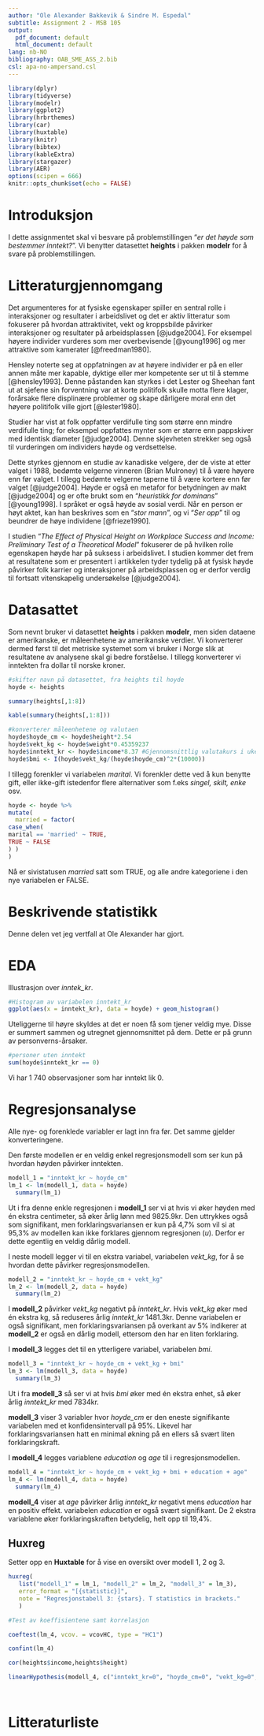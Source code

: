 ```yaml
---
author: "Ole Alexander Bakkevik & Sindre M. Espedal"
subtitle: Assignment 2 - MSB 105
output:
  pdf_document: default
  html_document: default
lang: nb-NO
bibliography: OAB_SME_ASS_2.bib
csl: apa-no-ampersand.csl
---
```


```r
library(dplyr)
library(tidyverse)
library(modelr)
library(ggplot2)
library(hrbrthemes)
library(car)
library(huxtable)
library(knitr)
library(bibtex)
library(kableExtra)
library(stargazer) 
library(AER)
options(scipen = 666)
knitr::opts_chunk$set(echo = FALSE)
```


# Introduksjon

I dette assignmentet skal vi besvare på problemstillingen "*er det høyde som bestemmer inntekt?*". 
Vi benytter datasettet **heights** i pakken **modelr** for å svare på problemstillingen.


# Litteraturgjennomgang

Det argumenteres for at fysiske egenskaper spiller en sentral rolle i interaksjoner og resultater i arbeidslivet og det er aktiv litteratur som fokuserer på hvordan attraktivitet, vekt og kroppsbilde påvirker interaksjoner og resultater på arbeidsplassen [@judge2004]. For eksempel høyere individer vurderes som mer overbevisende [@young1996] og mer attraktive som kamerater [@freedman1980].

Hensley noterte seg at oppfatningen av at høyere individer er på en eller annen måte mer kapable, dyktige eller mer kompetente ser ut til å stemme [@hensley1993]. Denne påstanden kan styrkes i det Lester og Sheehan fant ut at sjefene sin forventning var at korte politifolk skulle motta flere klager, forårsake flere displinære problemer og skape dårligere moral enn det høyere politifolk ville gjort [@lester1980].

Studier har vist at folk oppfatter verdifulle ting som større enn mindre verdifulle ting; for eksempel oppfattes mynter som er større enn pappskiver med identisk diameter [@judge2004]. Denne skjevheten strekker seg også til vurderingen om individers høyde og verdsettelse.

Dette styrkes gjennom en studie av kanadiske velgere, der de viste at etter valget i 1988, bedømte velgerne vinneren (Brian Mulroney) til å være høyere enn før valget. I tillegg bedømte velgerne taperne til å være kortere enn før valget [@judge2004]. Høyde er også en metafor for betydningen av makt [@judge2004] og er ofte brukt som en "*heuristikk for dominans*" [@young1998].
I språket er også høyde av sosial verdi. Når en person er høyt aktet, kan han beskrives som en "*stor mann*", og vi "*Ser opp*" til og beundrer de høye individene [@frieze1990].

I studien "*The Effect of Physical Height on Workplace Success and Income: Preliminary Test of a Theoretical Model*" fokuserer de på hvilken rolle egenskapen høyde har på suksess i arbeidslivet. I studien kommer det frem at resultatene som er presentert i artikkelen tyder tydelig på at fysisk høyde påvirker folk karrier og interaksjoner på arbeidsplassen og er derfor verdig til fortsatt vitenskapelig undersøkelse [@judge2004].


# Datasattet
Som nevnt bruker vi datasettet **heights** i pakken **modelr**, men siden dataene er amerikanske, er måleenhetene av amerikanske verdier. Vi konverterer dermed først til det metriske systemet som vi bruker i Norge slik at resultatene av analysene skal gi bedre forståelse. I tillegg konverterer vi inntekten fra dollar til norske kroner.

```r
#skifter navn på datasettet, fra heights til hoyde
hoyde <- heights
```

```r
summary(heights[,1:8])
```
```r
kable(summary(heights[,1:8]))
```


```r
#konverterer måleenhetene og valutaen
hoyde$hoyde_cm <- hoyde$height*2.54
hoyde$vekt_kg <- hoyde$weight*0.45359237
hoyde$inntekt_kr <- hoyde$income*8.37 #Gjennomsnittlig valutakurs i uke 42, 2021.
hoyde$bmi <- I(hoyde$vekt_kg/(hoyde$hoyde_cm)^2*(10000))
```

I tillegg forenkler vi variabelen *marital*. Vi forenkler dette ved å kun benytte gift, eller ikke-gift istedenfor flere alternativer som f.eks *singel, skilt, enke* osv.

```r
hoyde <- hoyde %>% 
mutate(
  married = factor(
case_when(
marital == 'married' ~ TRUE,
TRUE ~ FALSE
) )
)
```

Nå er sivistatusen *married* satt som TRUE, og alle andre kategoriene i den nye variabelen er FALSE.


# Beskrivende statistikk

Denne delen vet jeg vertfall at Ole Alexander har gjort.


# EDA

Illustrasjon over *inntek_kr*. 

```r
#Histogram av variabelen inntekt_kr
ggplot(aes(x = inntekt_kr), data = hoyde) + geom_histogram()
```

Uteliggerne til høyre skyldes at det er noen få som tjener veldig mye. Disse er summert sammen og utregnet gjennomsnittet på dem. Dette er på grunn av personverns-årsaker.  

```r
#personer uten inntekt
sum(hoyde$inntekt_kr == 0)
```

Vi har 1 740 observasjoner som har inntekt lik 0.


# Regresjonsanalyse

Alle nye- og forenklede variabler er lagt inn fra før. Det samme gjelder konverteringene.

Den første modellen er en veldig enkel regresjonsmodell som ser kun på hvordan høyden påvirker inntekten.

```r
modell_1 = "inntekt_kr ~ hoyde_cm"
lm_1 <- lm(modell_1, data = hoyde)
  summary(lm_1)
```

Ut i fra denne enkle regresjonen i **modell_1** ser vi at hvis vi øker høyden med én ekstra centimeter, så øker årlig lønn med 9825.9kr.
Den uttrykkes også som signifikant, men forklaringsvariansen er kun på 4,7% som vil si at 95,3% av modellen kan ikke forklares gjennom regresjonen ($u$). Derfor er dette egentlig en veldig dårlig modell.


I neste modell legger vi til en ekstra variabel, variabelen *vekt_kg*, for å se hvordan dette påvirker regresjonsmodellen.

```r
modell_2 = "inntekt_kr ~ hoyde_cm + vekt_kg"
lm_2 <- lm(modell_2, data = hoyde)
  summary(lm_2)
```

I **modell_2** påvirker *vekt_kg* negativt på *inntekt_kr*. Hvis *vekt_kg* øker med én ekstra kg, så reduseres årlig *inntekt_kr* 1481.3kr.
Denne variabelen er også signifikant, men forklaringsvariansen på overkant av 5% indikerer at **modell_2** er også en dårlig modell, ettersom den har en liten forklaring.


I **modell_3** legges det til en ytterligere variabel, variabelen *bmi*.

```r
modell_3 = "inntekt_kr ~ hoyde_cm + vekt_kg + bmi"
lm_3 <- lm(modell_3, data = hoyde)
  summary(lm_3)
```

Ut i fra **modell_3** så ser vi at hvis *bmi* øker med én ekstra enhet, så øker årlig *inntekt_kr* med 7834kr.

**modell_3** viser 3 variabler hvor *hoyde_cm* er den eneste signifikante variabelen med et konfidensintervall på 95%. Likevel har forklaringsvariansen hatt en minimal økning på en ellers så svært liten forklaringskraft.


I **modell_4** legges variablene *education* og *age* til i regresjonsmodellen.

```r
modell_4 = "inntekt_kr ~ hoyde_cm + vekt_kg + bmi + education + age"
lm_4 <- lm(modell_4, data = hoyde)
  summary(lm_4)
```

**modell_4** viser at *age* påvirker årlig *inntekt_kr* negativt mens *education* har en positiv effekt. variabelen *education* er også svært signifikant. De 2 ekstra variablene øker forklaringskraften betydelig, helt opp til 19,4%. 


## Huxreg

Setter opp en **Huxtable** for å vise en oversikt over modell 1, 2 og 3.

```r
huxreg(
   list("modell_1" = lm_1, "modell_2" = lm_2, "modell_3" = lm_3),
   error_format = "[{statistic}]",
   note = "Regresjonstabell 3: {stars}. T statistics in brackets."
   )
```


```r
#Test av koeffisientene samt korrelasjon

coeftest(lm_4, vcov. = vcovHC, type = "HC1")

confint(lm_4)

cor(heights$income,heights$height)

linearHypothesis(modell_4, c("inntekt_kr=0", "hoyde_cm=0", "vekt_kg=0","bmi=0", "education=0", "age=0" ))




```













\newpage

# Litteraturliste
